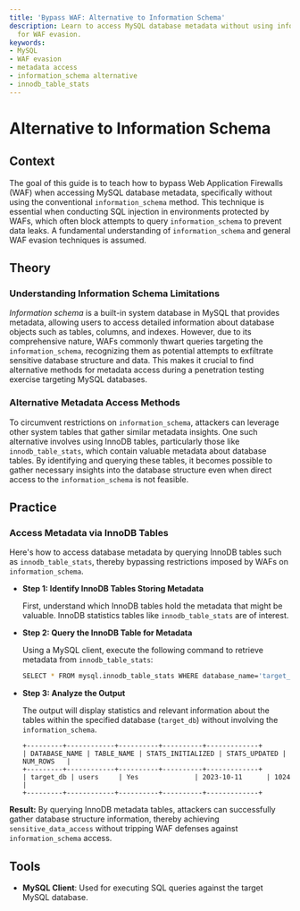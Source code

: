 ```yaml
---
title: 'Bypass WAF: Alternative to Information Schema'
description: Learn to access MySQL database metadata without using information_schema
  for WAF evasion.
keywords:
- MySQL
- WAF evasion
- metadata access
- information_schema alternative
- innodb_table_stats
---
```


# Alternative to Information Schema

## Context

The goal of this guide is to teach how to bypass Web Application Firewalls (WAF) when accessing MySQL database metadata, specifically without using the conventional `information_schema` method. This technique is essential when conducting SQL injection in environments protected by WAFs, which often block attempts to query `information_schema` to prevent data leaks. A fundamental understanding of `information_schema` and general WAF evasion techniques is assumed.

## Theory

### Understanding Information Schema Limitations

*Information schema* is a built-in system database in MySQL that provides metadata, allowing users to access detailed information about database objects such as tables, columns, and indexes. However, due to its comprehensive nature, WAFs commonly thwart queries targeting the `information_schema`, recognizing them as potential attempts to exfiltrate sensitive database structure and data. This makes it crucial to find alternative methods for metadata access during a penetration testing exercise targeting MySQL databases.

### Alternative Metadata Access Methods

To circumvent restrictions on `information_schema`, attackers can leverage other system tables that gather similar metadata insights. One such alternative involves using InnoDB tables, particularly those like `innodb_table_stats`, which contain valuable metadata about database tables. By identifying and querying these tables, it becomes possible to gather necessary insights into the database structure even when direct access to the `information_schema` is not feasible.

## Practice

### Access Metadata via InnoDB Tables

Here's how to access database metadata by querying InnoDB tables such as `innodb_table_stats`, thereby bypassing restrictions imposed by WAFs on `information_schema`.

- **Step 1: Identify InnoDB Tables Storing Metadata**

  First, understand which InnoDB tables hold the metadata that might be valuable. InnoDB statistics tables like `innodb_table_stats` are of interest.

- **Step 2: Query the InnoDB Table for Metadata**

  Using a MySQL client, execute the following command to retrieve metadata from `innodb_table_stats`:

  ```bash
  SELECT * FROM mysql.innodb_table_stats WHERE database_name='target_db';
  ```

- **Step 3: Analyze the Output**

  The output will display statistics and relevant information about the tables within the specified database (`target_db`) without involving the `information_schema`.

  ```text
  +---------+------------+----------+----------+-------------+
  | DATABASE_NAME | TABLE_NAME | STATS_INITIALIZED | STATS_UPDATED | NUM_ROWS   |
  +---------+------------+----------+----------+-------------+
  | target_db | users     | Yes              | 2023-10-11      | 1024       |
  +---------+------------+----------+----------+-------------+
  ```

**Result:** By querying InnoDB metadata tables, attackers can successfully gather database structure information, thereby achieving `sensitive_data_access` without tripping WAF defenses against `information_schema` access.

## Tools

- **MySQL Client**: Used for executing SQL queries against the target MySQL database.
